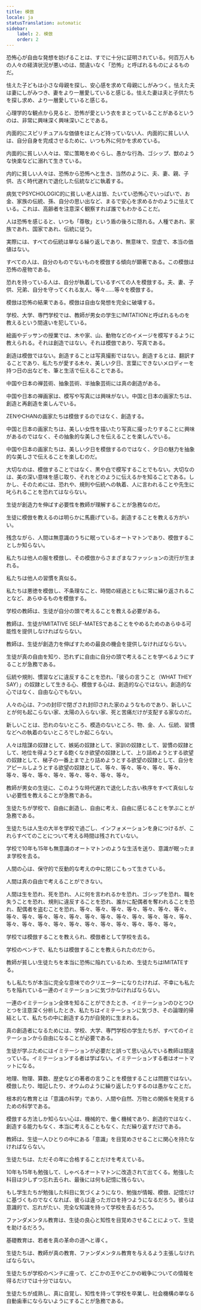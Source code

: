 ```yaml
---
title: 模倣
locale: ja
statusTranslation: automatic
sidebar:
    label: 2. 模倣
    order: 2
---
```

恐怖心が自由な発想を妨げることは、すでに十分に証明されている。何百万人もの人々の経済状況が悪いのは、間違いなく「恐怖」と呼ばれるものによるものだ。

怯えた子どもは小さな母親を探し、安心感を求めて母親にしがみつく。怯えた夫は妻にしがみつき、妻をより一層愛していると感じる。怯えた妻は夫と子供たちを探し求め、より一層愛していると感じる。

心理学的な観点から見ると、恐怖が愛という衣をまとっていることがあるというのは、非常に興味深く興味深いことである。

内面的にスピリチュアルな価値をほとんど持っていない人、内面的に貧しい人は、自分自身を完成させるために、いつも外に何かを求めている。

内面的に貧しい人々は、常に策略をめぐらし、愚かな行為、ゴシップ、獣のような快楽などに溺れて生きている。

内的に貧しい人々は、恐怖から恐怖へと生き、当然のように、夫、妻、親、子供、古く時代遅れで退化した伝統などに執着する。

病気でPSYCHOLOGIC的に貧しい老人は皆、たいてい恐怖心でいっぱいで、お金、家族の伝統、孫、自分の思い出など、まるで安心を求めるかのように怯えている。これは、高齢者を注意深く観察すれば誰でもわかることだ。

人は恐怖を感じると、いつも「尊敬」という盾の後ろに隠れる。人種であれ、家族であれ、国家であれ、伝統に従う。

実際には、すべての伝統は単なる繰り返しであり、無意味で、空虚で、本当の価値はない。

すべての人は、自分のものでないものを模倣する傾向が顕著である。この模倣は恐怖の産物である。

恐れを持っている人は、自分が執着しているすべての人を模倣する。夫、妻、子供、兄弟、自分を守ってくれる友人、等々......等々を模倣する。

模倣は恐怖の結果である。模倣は自由な発想を完全に破壊する。

学校、大学、専門学校では、教師が男女の学生にIMITATIONと呼ばれるものを教えるという間違いを犯している。

絵画やデッサンの授業では、木や家、山、動物などのイメージを模写するように教えられる。それは創造ではない。それは模倣であり、写真である。

創造は模倣ではない。創造することは写真撮影ではない。創造するとは、翻訳することであり、私たちが愛する木々、美しい夕日、言葉にできないメロディーを持つ日の出などを、筆と生活で伝えることである。

中国や日本の禅芸術、抽象芸術、半抽象芸術には真の創造がある。

中国や日本の禅画家は、模写や写真には興味がない。中国と日本の画家たちは、創造と再創造を楽しんでいる。

ZENやCHANの画家たちは模倣するのではなく、創造する。

中国と日本の画家たちは、美しい女性を描いたり写真に撮ったりすることに興味があるのではなく、その抽象的な美しさを伝えることを楽しんでいる。

中国や日本の画家たちは、美しい夕日を模倣するのではなく、夕日の魅力を抽象的な美しさで伝えることを楽しむのだ。

大切なのは、模倣することではなく、黒や白で模写することでもない。大切なのは、美の深い意味を感じ取り、それをどのように伝えるかを知ることである。しかし、そのためには、恐れや、規則や伝統への執着、人に言われることや先生に叱られることを恐れてはならない。

生徒が創造力を伸ばす必要性を教師が理解することが急務なのだ。

生徒に模倣を教えるのは明らかに馬鹿げている。創造することを教える方がいい。

残念ながら、人間は無意識のうちに眠っているオートマトンであり、模倣することしか知らない。

私たちは他人の服を模倣し、その模倣からさまざまなファッションの流行が生まれる。

私たちは他人の習慣を真似る。

私たちは悪徳を模倣し、不条理なこと、時間の経過とともに常に繰り返されることなど、あらゆるものを模倣する。

学校の教師は、生徒が自分の頭で考えることを教える必要がある。

教師は、生徒がIMITATIVE SELF-MATESであることをやめるためのあらゆる可能性を提供しなければならない。

教師は、生徒が創造力を伸ばすための最良の機会を提供しなければならない。

生徒が真の自由を知り、恐れずに自由に自分の頭で考えることを学べるようにすることが急務である。

伝統や規則、慣習などに違反することを恐れ、「彼らの言うこと（WHAT THEY SAY）」の奴隷として生きる心、模倣する心は、創造的な心ではない。創造的な心ではなく、自由な心でもない。

人々の心は、7つの封印で閉ざされ封印された家のようなものであり、新しいことが何も起こらない家、太陽の入らない家、死と苦痛だけが支配する家なのだ。

新しいことは、恐れのないところ、模造のないところ、物、金、人、伝統、習慣などへの執着のないところでしか起こらない。

人々は陰謀の奴隷として、嫉妬の奴隷として、家訓の奴隷として、習慣の奴隷として、地位を得ようとする飽くなき欲望の奴隷として、上り詰めようとする欲望の奴隷として、梯子の一番上まで上り詰めようとする欲望の奴隷として、自分をアピールしようとする欲望の奴隷として、等々、等々、等々、等々、等々、等々、等々、等々、等々、等々、等々、等々、等々。

教師が男女の生徒に、このような時代遅れで退化した古い秩序をすべて真似しない必要性を教えることが急務である。

生徒たちが学校で、自由に創造し、自由に考え、自由に感じることを学ぶことが急務である。

生徒たちは人生の大半を学校で過ごし、インフォメーションを身につけるが、これらすべてのことについて考える時間は残されていない。

学校で10年も15年も無意識のオートマトンのような生活を送り、意識が眠ったまま学校を去る。

人間の心は、保守的で反動的な考えの中に閉じこもって生きている。

人間は真の自由で考えることができない。

人間は生を恐れ、死を恐れ、人に何を言われるかを恐れ、ゴシップを恐れ、職を失うことを恐れ、規則に違反することを恐れ、誰かに配偶者を奪われることを恐れ、配偶者を盗むことを恐れ、等々、等々、等々、等々、等々、等々、等々、等々、等々、等々、等々、等々、等々、等々、等々、等々、等々、等々、等々、等々、等々、等々、等々、等々、等々、等々、等々、等々、等々、等々。

学校では模倣することを教えられ、模倣者として学校を去る。

学校のベンチで、私たちは模倣することを教えられたのだから。

教師が貧しい生徒たちを本当に恐怖に陥れているため、生徒たちはIMITATEする。

もし私たちが本当に完全な意味でのクリエーターになりたければ、不幸にも私たちを陥れている一連のイミテーションに気づかなければならない。

一連のイミテーション全体を知ることができたとき、イミテーションのひとつひとつを注意深く分析したとき、私たちはイミテーションに気づき、その論理的帰結として、私たちの中に創造する力が自発的に生まれる。

真の創造者になるためには、学校、大学、専門学校の学生たちが、すべてのイミテーションから自由になることが必要である。

生徒が学ぶためにはイミテーションが必要だと誤って思い込んでいる教師は間違っている。イミテーションする者は学ばない。イミテーションする者はオートマットになる。

地理、物理、算数、歴史などの著者の言うことを模倣することは問題ではない。模倣したり、暗記したり、オウムのように繰り返したりするのは愚かなことだ。

根本的な教育とは「意識の科学」であり、人間や自然、万物との関係を発見するための科学である。

模倣する方法しか知らない心は、機械的で、働く機械であり、創造的ではなく、創造する能力もなく、本当に考えることもなく、ただ繰り返すだけである。

教師は、生徒一人ひとりの中にある「意識」を目覚めさせることに関心を持たなければならない。

生徒たちは、ただその年に合格することだけを考えている。

10年も15年も勉強して、しゃべるオートマトンに改造されて出てくる。勉強した科目は少しずつ忘れ去られ、最後には何も記憶に残らない。

もし学生たちが勉強した科目に気づくようになり、勉強が情報、模倣、記憶だけに基づくものでなくなれば、彼らは違ったガロを持つようになるだろう。彼らは意識的で、忘れがたい、完全な知識を持って学校を去るだろう。

ファンダメンタル教育は、生徒の良心と知性を目覚めさせることによって、生徒を助けるだろう。

基礎教育は、若者を真の革命の道へと導く。

生徒たちは、教師が真の教育、ファンダメンタル教育を与えるよう主張しなければならない。

生徒たちが学校のベンチに座って、どこかの王やどこかの戦争についての情報を得るだけでは十分ではない。

生徒たちが成熟し、真に自覚し、知性を持って学校を卒業し、社会機構の単なる自動歯車にならないようにすることが急務である。
